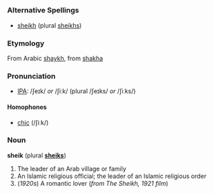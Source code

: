 =={{en}}==
===Alternative Spellings===
* [[sheikh]] (plural [[sheikhs]])

===Etymology===
From Arabic [[shaykh]], from [[shakha]]

===Pronunciation===
* [[Wiktionary:Pronunciation_key|IPA]]: /ʃeɪk/ ''or'' /ʃiːk/ (plural /ʃeɪks/ ''or'' /ʃiːks/)

====Homophones====
* [[chic]] (/ʃiːk/)

===Noun===
'''sheik''' (plural '''[[sheiks]]''')
# The leader of an Arab village or family
# An Islamic religious official; the leader of an Islamic religious order
# (''1920s'') A romantic lover (''from The Sheikh, 1921 film'')
